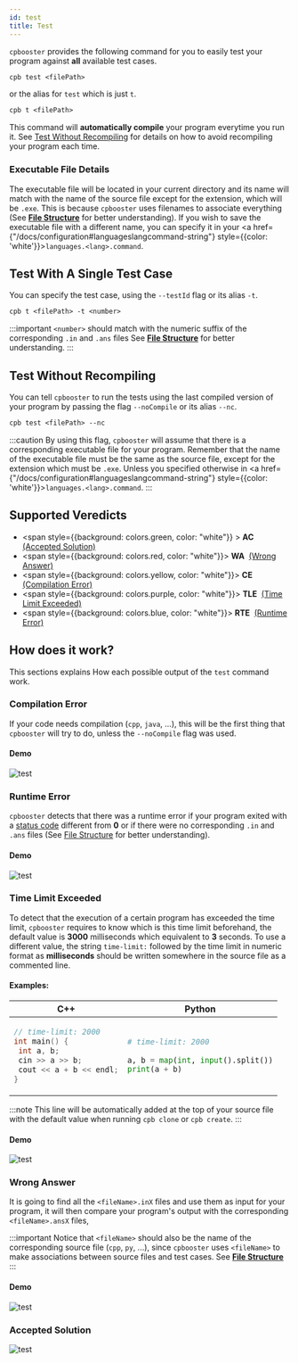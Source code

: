 ```yaml
---
id: test
title: Test
---
```



`cpbooster` provides the following command for you to easily test your program against
**all** available test cases.

```txt
cpb test <filePath>
```

or the alias for `test` which is just `t`.

```txt
cpb t <filePath>
```

This command will **automatically compile** your program everytime you run it.
See [Test Without Recompiling](#test-without-recompiling) for details on how to avoid recompiling your program each time.

### Executable File Details

The executable file will be located in your current directory and its name will
match with the name of the source file except for the extension, which will be `.exe`. This is
because `cpbooster` uses filenames to associate everything (See [**File Structure**](/docs/clone#file-structure) for better understanding).
If you wish to save the executable file with a different name,
you can specify it in your <a href={"/docs/configuration#languageslangcommand-string"} style={{color: 'white'}}>`languages.<lang>.command`</a>.


## Test With A Single Test Case

You can specify the test case, using the `--testId` flag or its alias `-t`.

```txt
cpb t <filePath> -t <number>
```

:::important
`<number>` should match with the numeric suffix of the corresponding `.in` and `.ans` files
See [**File Structure**](/docs/clone#file-structure) for better understanding.
:::

## Test Without Recompiling

You can tell `cpbooster` to run the tests using the last compiled version of your program
by passing the flag `--noCompile` or its alias  `--nc`.

```txt
cpb test <filePath> --nc
```

:::caution
By using this flag, `cpbooster` will assume that there is a corresponding executable file
for your program. Remember that the name of the executable file must be the same as the
source file, except for the extension which must be `.exe`. Unless you specified otherwise
in <a href={"/docs/configuration#languageslangcommand-string"} style={{color: 'white'}}>`languages.<lang>.command`</a>.
:::


## Supported Veredicts

- <span style={{background: colors.green, color: "white"}} >&nbsp;<b>AC</b>&nbsp;</span> <a href="#accepted-solution">(Accepted Solution)</a>
- <span style={{background: colors.red, color: "white"}}>&nbsp;<b>WA</b>&nbsp;</span> <a href="#wrong-answer">(Wrong Answer)</a>
- <span style={{background: colors.yellow, color: "white"}}>&nbsp;<b>CE</b>&nbsp;</span> <a href="#compilation-error">(Compilation Error)</a>
- <span style={{background: colors.purple, color: "white"}}>&nbsp;<b>TLE</b>&nbsp;</span> <a href="#time-limit-exceeded">(Time Limit Exceeded)</a>
- <span style={{background: colors.blue, color: "white"}}>&nbsp;<b>RTE</b>&nbsp;</span> <a href="#runtime-error">(Runtime Error)</a>

## How does it work?

This sections explains How each possible output of the `test` command work.

### Compilation Error

If your code needs compilation (`cpp`, `java`, ...), this will be the first thing that `cpbooster` will
try to do, unless the `--noCompile` flag was used.

#### Demo

<div className="text--center">
  <img alt="test" src={useBaseUrl('/img/demos/test_ce.gif')} />
</div>

### Runtime Error

`cpbooster` detects that there was a runtime error if your program exited with a [status code](https://en.wikipedia.org/wiki/Exit_status) different from **0**
or if there were no corresponding `.in` and `.ans` files (See [File Structure](/docs/clone#file-structure) for better understanding).

#### Demo

<div className="text--center">
  <img alt="test" src={useBaseUrl('/img/demos/test_rte.gif')} />
</div>

### Time Limit Exceeded

To detect that the execution of a certain program has exceeded the time limit, `cpbooster` requires to know
which is this time limit beforehand, the default value is **3000** milliseconds which equivalent to **3** seconds.
To use a different value, the string `time-limit:` followed by the time limit in numeric format as **milliseconds**
should be written somewhere in the source file as a commented line.

#### Examples:

<div style={{display: 'flex', justifyContent: 'center'}}>
<div>
<table>
<thead>
<tr>
<th>
C++
</th>
<th>
Python
</th>
</tr>
</thead>
<tbody>
<tr>
<td>

```cpp
// time-limit: 2000
int main() {
 int a, b;
 cin >> a >> b;
 cout << a + b << endl;
}
```

</td>
<td>

```py
# time-limit: 2000

a, b = map(int, input().split())
print(a + b)
```
</td>
</tr>
</tbody>
</table>
</div>
</div>

:::note
This line will be automatically added at the top of your source file with the default value
when running `cpb clone` or `cpb create`.
:::

#### Demo

<div className="text--center">
  <img alt="test" src={useBaseUrl('/img/demos/test_tle.gif')} />
</div>


### Wrong Answer

It is going to find all the `<fileName>.inX` files and use them as input
for your program, it will then compare your program's output with the corresponding
`<fileName>.ansX` files, 

:::important
Notice that `<fileName>` should also be the name of the corresponding source file (`cpp`, `py`, ...),
since `cpbooster` uses `<fileName>` to make associations between source files and test cases. See [**File Structure**](/docs/clone#file-structure)
:::

#### Demo

<div className="text--center">
  <img alt="test" src={useBaseUrl('/img/demos/test_wa.gif')} />
</div>


### Accepted Solution

<div className="text--center">
  <img alt="test" src={useBaseUrl('/img/demos/test_ac.gif')} />
</div>

